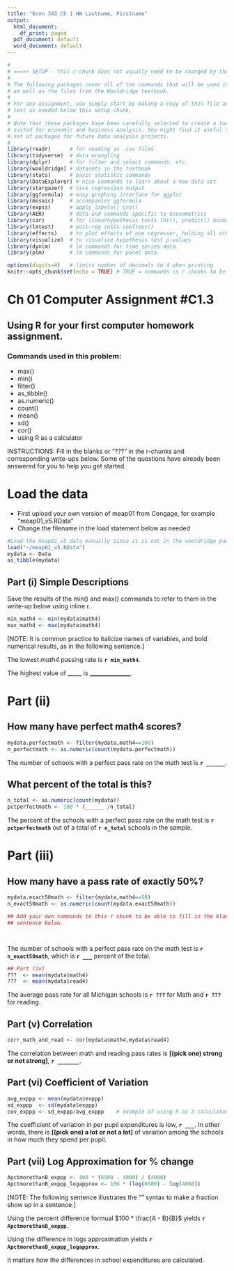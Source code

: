 ```yaml
---
title: "Econ 343 Ch 1 HW Lastname, Firstname"
output:
  html_document:
    df_print: paged
  pdf_document: default
  word_document: default
---
```


```r
#
# ===>> SETUP - this r-chunk does not usually need to be changed by the student.
#
# The following packages cover all of the commands that will be used in this class,
# as well as the files from the Wooldridge textbook.
# 
# For any assignment, you simply start by making a copy of this file and add the R chunks and
# text as needed below this setup chunk. 
#
# Note that these packages have been carefully selected to create a toolkit that is ideally
# suited for economic and business analysis. You might find it useful to keep this template and
# set of packages for future data analysis projects.
#
library(readr)      # for reading in .csv files
library(tidyverse)  # data wrangling
library(dplyr)      # for filter and select commands. etc.
library(wooldridge) # datasets in the textbook
library(stats)      # basic statistic commands
library(DataExplorer) # nice commands to learn about a new data set
library(stargazer)  # nice regression output
library(ggformula)  # easy graphing interface for ggplot
library(mosaic)     # accompanies ggformula
library(expss)      # apply_labels() cro()
library(AER)        # data and commands specific to econometrics
library(car)        # for linearhypothesis tests lht(), predict() hccm() heterosced.
library(lmtest)     # post-reg tests coeftest()
library(effects)    # to plot effects of one regressor, holding all others constant
library(visualize)  # to visualize hypothesis test p-values
library(dynlm)      # lm commands for time series data
library(plm)        # lm commands for panel data

options(digits=4)   # limits number of decimals to 4 when printing
knitr::opts_chunk$set(echo = TRUE) # TRUE = commands in r chunks to be echoed in outfile
```
# Ch 01 Computer Assignment #C1.3
## Using R for your first computer homework assignment.
### Commands used in this problem:
- max()
- min()
- filter()
- as_tibble()
- as.numeric()
- count()
- mean()
- sd()
- cor()
- using R as a calculator

INSTRUCTIONS: Fill in the blanks or "???" in the r-chunks and corresponding write-ups below. Some of the questions have already been answered for you to help you get started.

# Load the data

- First upload your own version of meap01 from Cengage, for example "meap01_v5.RData" 
- Change the filename in the load statement below as needed

```r
#Load the meap01_v5 data manually since it is not in the wooldridge package
load("~/meap01_v5.RData")
mydata <- Data
as_tibble(mydata)
```


## Part (i) Simple Descriptions

Save the results of the min() and max() commands to refer to them in the write-up
below using inline r. 

```r

min_math4 <- min(mydata$math4)
max_math4 <- max(mydata$math4)

```
[NOTE: It is common practice to italicize names of variables, and
bold numerical results, as in the following sentence.]

The lowest *math4* passing rate is **`r min_math4`**. 

The highest value of *_____* is **______________**.

# Part (ii)

## How many have perfect math4 scores?

```r

mydata.perfectmath <- filter(mydata,math4==100)
n_perfectmath <- as.numeric(count(mydata.perfectmath))
```

The number of schools with a perfect pass rate on the math test is
**`r ______ `**.


## What percent of the total is this?
```r
n_total <- as.numeric(count(mydata))
pctperfectmath <- 100 * (______ /n_total)

```

The percent of the schools with a perfect pass rate on the math test 
is **`r pctperfectmath`** out of a total of **`r n_total`** schools in the sample.


# Part (iii)
## How many have a pass rate of exactly 50%?
```r

mydata.exact50math <- filter(mydata,math4==50)
n_exact50math <- as.numeric(count(mydata.exact50math))

## Add your own commands to this r chunk to be able to fill in the blank in the
## sentence below.




```

The number of schools with a perfect pass rate on the math test is
**`r n_exact50math`**, which is **`r ___ `** percent of the total.

```r
## Part (iv)
???  <- mean(mydata$math4)
???  <- mean(mydata$read4)
```

The average pass rate for all Michigan schools is **`r ???`** for Math and
**`r ???`** for reading.

## Part (v) Correlation
```r

corr_math_and_read <- cor(mydata$math4,mydata$read4)

```

The correlation between math and reading pass rates is **[(pick one) strong or not strong]**, **`r _______`**.


## Part (vi) Coefficient of Variation

```r
avg_exppp <- mean(mydata$exppp)
sd_exppp  <- sd(mydata$exppp)
cov_exppp <- sd_exppp/avg_exppp    # example of using R as a calculator
```

The coefficient of variation in per pupil expenditures is low, **`r ___`**. In other words, there is **[(pick one) a lot or not a lot]** of variation
among the schools in how much they spend per pupil. 


## Part (vii) Log Approximation for % change
```r

ApctmorethanB_exppp <- 100 * (6500 - 4000) / (4000)
ApctmorethanB_exppp_logapprox <- 100 * (log(6500) - log(4000))

```

[NOTE: The following sentence illustrates the "\frac{}{}" syntax to make
a fraction show up in a sentence.]

Using the percent difference formual $100 * \frac{A - B}{B}$ yields **`r ApctmorethanB_exppp`**. 

Using the difference in logs approximation
yields **`r ApctmorethanB_exppp_logapprox`**.

It matters how the differences in school expenditures are calculated. 
